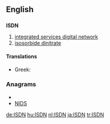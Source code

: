 ==English==

==={{initialism}}===
'''ISDN'''

# [[integrated services digital network]]
# [[isosorbide dinitrate]]

====Translations====
* Greek: {{t-|el|ΨΔΕΥ|n|tr=PsDEY}}

===Anagrams===
* {{alphagram|[[dins#English|dins]]}}
* [[NIDS#English|NIDS]]

[[de:ISDN]]
[[hu:ISDN]]
[[nl:ISDN]]
[[ja:ISDN]]
[[tr:ISDN]]